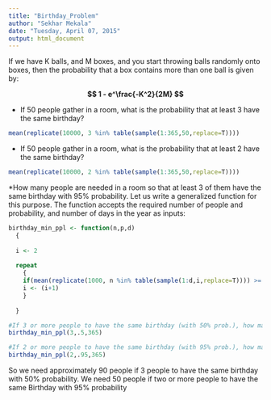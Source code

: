 ```yaml
---
title: "Birthday_Problem"
author: "Sekhar Mekala"
date: "Tuesday, April 07, 2015"
output: html_document
---
```


If we have K balls, and M boxes, and you start throwing balls randomly onto boxes, then the probability that a box contains more than one ball is given by:

**$$ 1 -  e^\frac{-K^2}{2M} $$**

* If 50 people gather in a room, what is the probability that at least 3 have the same birthday?
```r
mean(replicate(10000, 3 %in% table(sample(1:365,50,replace=T))))
```


* If 50 people gather in a room, what is the probability that at least 2 have the same birthday?
```r
mean(replicate(10000, 2 %in% table(sample(1:365,50,replace=T))))
```

*How many people are needed in a room so that at least 3 of them have the same birthday with 95% probability.
Let us write a generalized function for this purpose. The function accepts the required number of people and probability, and number of days in the year as inputs:

```r
birthday_min_ppl <- function(n,p,d)
  {
  
  i <- 2
  
  repeat 
    {
    if(mean(replicate(1000, n %in% table(sample(1:d,i,replace=T)))) >= p) return(i)
    i <- (i+1)
    }
  
  }

#If 3 or more people to have the same birthday (with 50% prob.), how many people are needed in the room?
birthday_min_ppl(3,.5,365)

#If 2 or more people to have the same birthday (with 95% prob.), how many people are needed in the room?
birthday_min_ppl(2,.95,365)
```

So we need approximately 90 people if 3 people to have the same birthday with 50% probability. We need 50 people if two or more people to have the same Birthday with 95% probability
